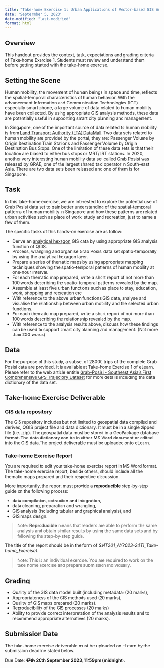 ```yaml
---
title: "Take-home Exercise 1: Urban Applications of Vector-based GIS Analysis"
date: "Septermber 5, 2023"
date-modified: "last-modified"
format: html
---
```


## Overview

This handout provides the context, task, expectations and grading criteria of Take-home Exercise 1. Students must review and understand them before getting started with the take-home exercise.

## Setting the Scene

Human mobility, the movement of human beings in space and time, reflects the spatial-temporal characteristics of human behavior. With the advancement Information and Communication Technologies (ICT) especially smart phone, a large volume of data related to human mobility have been collected. By using appropriate GIS analysis methods, these data are potentially useful in supporting smart city planning and management.

In Singapore, one of the important source of data related to human mobility is from [Land Transport Authority (LTA) DataMall](https://datamall.lta.gov.sg/content/datamall/en.html). Two data sets related to human mobility are provided by the portal, they are: Passenger Volume by Origin Destination Train Stations and Passenger Volume by Origin Destination Bus Stops. One of the limitation of these data sets is that their location are biased to either bus stops or MRT/LRT stations. In 2020, another very interesting human mobility data set called [Grab Posisi](https://engineering.grab.com/grab-posisi) was released by GRAB, one of the largest shared taxi operator in South-east Asia. There are two data sets been released and one of them is for Singapore.

## Task

In this take-home exercise, we are interested to explore the potential use of Grab Posisi data set to gain better understanding of the spatial-temporal patterns of human mobility in Singapore and how these patterns are related urban activities such as place of work, study and recreation, just to name a few of them.

The specific tasks of this hands-on exercise are as follow:

-   Derive an [analytical hexagon](https://gis4urbplan.netlify.app/hands-on_ex10#analytical-hexagon) GIS data by using appropriate GIS analysis function of QGIS.
-   Process, wrangling and organise Grab Posisi data set spatio-temporally by using the analytical hexagon layer.
-   Prepare a series of thematic maps by using appropriate mapping techniques showing the spatio-temporal patterns of human mobility at one-hour interval.
-   For each thematic map prepared, write a short report of not more than 100 words describing the spatio-temporal patterns revealed by the map.
-   Assemble at least five urban functions such as place to stay, education, work, shopping and recreation etc.
-   With reference to the above urban functions GIS data, analyse and visualise the relationship between urban mobility and the selected urban functions.
-   For each thematic map prepared, write a short report of not more than 100 words describing the relationship revealed by the map.
-   With reference to the analysis results above, discuss how these findings can be used to support smart city planning and management. (Not more than 250 words)

## Data

For the purpose of this study, a subset of 28000 trips of the complete Grab Posisi data are provided. It is available at Take-home Exercise 1 of eLearn. Please refer to the web article entitle [Grab-Posisi - Southeast Asia's First Comprehensive GPS Trajectory Dataset](https://engineering.grab.com/grab-posisi) for more details including the data dictionary of the data set.

## Take-home Exercise Deliverable

### GIS data repository

The GIS repository includes but not limited to geospatial data compiled and derived, QGIS project file and data dictionary. It must be in a single zipped file (i.e. .zip). The geospatial data must be stored in a GeoPackage database format. The data dictionary can be in either MS Word document or edited into the GIS data.The project deliverable must be uploaded onto eLearn.

### Take-home Exercise Report

You are required to edit your take-home exercise report in MS Word format. The take-home exercise report, beside others, should include all the thematic maps prepared and their respective discussion.

More importantly, the report must provide a **reproducible** step-by-step guide on the following process:

-   data compilation, extraction and integration,
-   data cleaning, preparation and wrangling,
-   GIS analysis (including tabular and graphical analysis), and
-   GIS maps design.

> Note: **Reproducible** means that readers are able to perform the same analysis and obtain similar results by using the same data sets and by following the step-by-step guide.

The title of the report should be in the form of *SMT201_AY2023-24T1_Take-home_Exercise1*.

> Note: This is an individual exercise. You are required to work on the take home exercise and prepare submission individually.

## Grading

-   Quality of the GIS data model built (including metadata) (20 marks),
-   Appropriateness of the GIS methods used (20 marks),
-   Quality of GIS maps prepared (20 marks),
-   Reproducibility of the GIS processes (20 marks)
-   Ability to provide correct interpretation of the analysis results and to recommend appropriate alternatives (20 marks).

## Submission Date

The take-home exercise deliverable must be uploaded on eLearn by the submission deadline stated below.

Due Date: ~~**17th**~~ **20th September 2023, 11:59pm (midnight)**.
